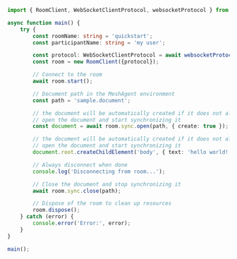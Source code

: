 ```typescript Typescript
import { RoomClient, WebSocketClientProtocol, websocketProtocol } from '@meshagent/meshagent';

async function main() {
    try {
        const roomName: string = 'quickstart';
        const participantName: string = 'my user';

        const protocol: WebSocketClientProtocol = await websocketProtocol({ roomName, participantName });
        const room = new RoomClient({protocol});

        // Connect to the room
        await room.start();

        // Document path in the MeshAgent environment
        const path = 'sample.document';

        // the document will be automatically created if it does not already exist
        // open the document and start synchronizing it
        const document = await room.sync.open(path, { create: true });

        // the document will be automatically created if it does not already exist
        // open the document and start synchronizing it
        document.root.createChildElement('body', { text: 'hello world!' });

        // Always disconnect when done
        console.log('Disconnecting from room...');

        // Close the document and stop synchronizing it
        await room.sync.close(path);

        // Dispose of the room to clean up resources
        room.dispose();
    } catch (error) {
        console.error('Error:', error);
    }
}

main();

```

